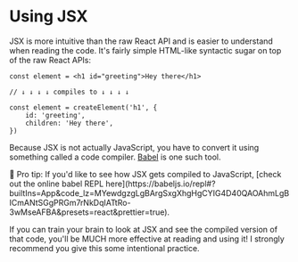 # Using JSX

<EpicVideo url="https://www.epicreact.dev/tutorials/get-started-with-react/intro-to-using-jsx" />

JSX is more intuitive than the raw React API and is easier to understand when
reading the code. It's fairly simple HTML-like syntactic sugar on top of the raw
React APIs:

```tsx
const element = <h1 id="greeting">Hey there</h1>

// ↓ ↓ ↓ ↓ compiles to ↓ ↓ ↓ ↓

const element = createElement('h1', {
	id: 'greeting',
	children: 'Hey there',
})
```

Because JSX is not actually JavaScript, you have to convert it using something
called a code compiler. [Babel](https://babeljs.io) is one such tool.

<callout-info>
	🦉 Pro tip: If you'd like to see how JSX gets compiled to JavaScript, [check
	out the online babel REPL
	here](https://babeljs.io/repl#?builtIns=App&code_lz=MYewdgzgLgBArgSxgXhgHgCYIG4D40QAOAhmLgBICmANtSGgPRGm7rNkDqIATtRo-3wMseAFBA&presets=react&prettier=true).
</callout-info>

If you can train your brain to look at JSX and see the compiled version of that
code, you'll be MUCH more effective at reading and using it! I strongly
recommend you give this some intentional practice.

